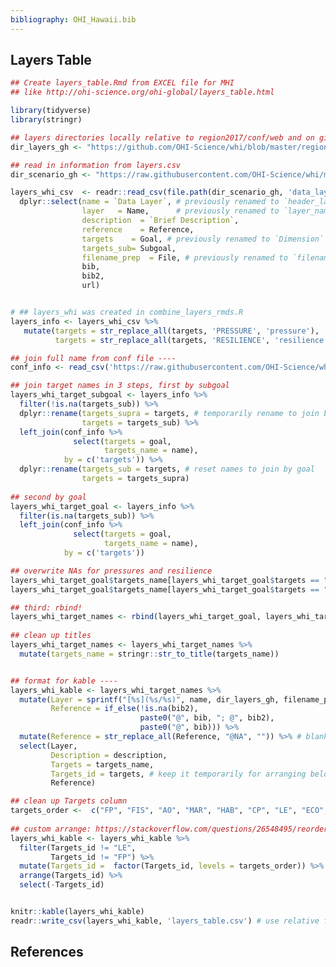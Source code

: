 ```yaml
---
bibliography: OHI_Hawaii.bib
---
```


## Layers Table

```r
## Create layers_table.Rmd from EXCEL file for MHI
## like http://ohi-science.org/ohi-global/layers_table.html

library(tidyverse)
library(stringr)

## layers directories locally relative to region2017/conf/web and on github
dir_layers_gh <- "https://github.com/OHI-Science/whi/blob/master/region2017/layers/"

## read in information from layers.csv
dir_scenario_gh <- "https://raw.githubusercontent.com/OHI-Science/whi/master/region2017/"

layers_whi_csv  <- readr::read_csv(file.path(dir_scenario_gh, 'data_layers_table_wh.csv')) %>%
  dplyr::select(name = `Data Layer`, # previously renamed to `header_layer`
                layer   = Name,      # previously renamed to `layer_name`
                description  = `Brief Description`,
                reference    = Reference,
                targets    = Goal, # previously renamed to `Dimension`
                targets_sub= Subgoal,
                filename_prep  = File, # previously renamed to `filename`
                bib,
                bib2,
                url)


# ## layers_whi was created in combine_layers_rmds.R
layers_info <- layers_whi_csv %>%
   mutate(targets = str_replace_all(targets, 'PRESSURE', 'pressure'),
          targets = str_replace_all(targets, 'RESILIENCE', 'resilience'))

## join full name from conf file ----
conf_info <- read_csv('https://raw.githubusercontent.com/OHI-Science/whi/master/region2017/conf/goals.csv')

## join target names in 3 steps, first by subgoal
layers_whi_target_subgoal <- layers_info %>%
  filter(!is.na(targets_sub)) %>%
  dplyr::rename(targets_supra = targets, # temporarily rename to join by subgoal
                targets = targets_sub) %>%
  left_join(conf_info %>%
              select(targets = goal, 
                     targets_name = name), 
            by = c('targets')) %>%
  dplyr::rename(targets_sub = targets, # reset names to join by goal
                targets = targets_supra)
  
## second by goal
layers_whi_target_goal <- layers_info %>%
  filter(is.na(targets_sub)) %>%
  left_join(conf_info %>%
              select(targets = goal, 
                     targets_name = name), 
            by = c('targets'))

## overwrite NAs for pressures and resilience
layers_whi_target_goal$targets_name[layers_whi_target_goal$targets == "pressure" ] <- "pressure" 
layers_whi_target_goal$targets_name[layers_whi_target_goal$targets == "resilience" ] <- "resilience" 

## third: rbind!
layers_whi_target_names <- rbind(layers_whi_target_goal, layers_whi_target_subgoal)
  
## clean up titles
layers_whi_target_names <- layers_whi_target_names %>%
  mutate(targets_name = stringr::str_to_title(targets_name)) 


## format for kable ----
layers_whi_kable <- layers_whi_target_names %>%
  mutate(Layer = sprintf("[%s](%s/%s)", name, dir_layers_gh, filename_prep),
         Reference = if_else(!is.na(bib2), 
                             paste0("@", bib, "; @", bib2),
                             paste0("@", bib))) %>%
  mutate(Reference = str_replace_all(Reference, "@NA", "")) %>% # blanks if @NAs
  select(Layer, 
         Description = description, 
         Targets = targets_name,
         Targets_id = targets, # keep it temporarily for arranging below
         Reference)

## clean up Targets column 
targets_order <-  c("FP", "FIS", "AO", "MAR", "HAB", "CP", "LE", "ECO", "LIV", "LSP", "SPP", "TR", "pressure", "resilience")
 
## custom arrange: https://stackoverflow.com/questions/26548495/reorder-rows-using-custom-order
layers_whi_kable <- layers_whi_kable %>%
  filter(Targets_id != "LE",
         Targets_id != "FP") %>%
  mutate(Targets_id =  factor(Targets_id, levels = targets_order)) %>%
  arrange(Targets_id) %>%
  select(-Targets_id)


knitr::kable(layers_whi_kable)
readr::write_csv(layers_whi_kable, 'layers_table.csv') # use relative filepath to this RMarkdown doc

```

## References
